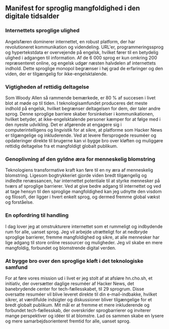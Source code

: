 

<CallToAction />

<Steps>

## Manifest for sproglig mangfoldighed i den digitale tidsalder

### Internettets sproglige ulighed

Angelsfæren dominerer internettet, en robust platform, der har revolutioneret kommunikation og videndeling. URL'er, programmeringssprog og hypertekstdata er overvejende på engelsk, hvilket fører til en betydelig ulighed i adgangen til information. Af de 6 000 sprog er kun omkring 200 repræsenteret online, og engelsk udgør næsten halvdelen af internettets indhold. Dette sproglige monopol begrænser i høj grad de erfaringer og den viden, der er tilgængelig for ikke-engelsktalende.

### Vigtigheden af rettidig deltagelse

Som Woody Allen så rammende bemærkede, er 80 % af succesen i livet blot at møde op til tiden. I teknologisamfundet produceres det meste indhold på engelsk, hvilket begrænser deltagelsen for dem, der taler andre sprog. Denne sproglige barriere skaber forsinkelser i kommunikationen, hvilket betyder, at ikke-engelsktalende personer kæmper for at følge med i den nyeste udvikling. Det er afgørende at engagere sig i computerintelligens og lingvistik for at sikre, at platforme som Hacker News er tilgængelige og inkluderende. Ved at levere flersprogede resuméer og opdateringer direkte til brugerne kan vi bygge bro over kløften og muliggøre rettidig deltagelse fra et mangfoldigt globalt publikum.

### Genoplivning af den gyldne æra for menneskelig blomstring

Teknologiens transformative kraft kan føre til en ny æra af menneskelig blomstring. Ligesom bogtrykkeriet gjorde viden bredt tilgængelig og indledte renæssancen, har internettet potentiale til at styrke mennesker på tværs af sproglige barrierer. Ved at give bedre adgang til internettet og ved at tage hensyn til den sproglige mangfoldighed kan jeg udnytte den visdom og filosofi, der ligger i hvert enkelt sprog, og dermed fremme global vækst og forståelse.

### En opfordring til handling

I dag lover jeg at omstrukturere internettet som et rummeligt og indbydende rum for alle, uanset sprog. Jeg vil arbejde utrætteligt for at nedbryde sproglige barrierer, fremme mangfoldighed og sikre, at alle mennesker har lige adgang til store online ressourcer og muligheder. Jeg vil skabe en mere mangfoldig, forbundet og blomstrende digital verden.

### At bygge bro over den sproglige kløft i det teknologiske samfund

For at føre vores mission ud i livet er jeg stolt af at afsløre hn.cho.sh, et initiativ, der oversætter daglige resuméer af Hacker News, det banebrydende center for tech-fællesskabet, til 29 sprogrum. Disse oversatte resuméer vil blive leveret direkte til din e-mail-indbakke, hvilket sikrer, at værdifulde indsigter og diskussioner bliver tilgængelige for et bredt globalt publikum. Mit mål er at fremme et mere inkluderende og forbundet tech-fællesskab, der overskrider sprogbarrierer og inviterer mange perspektiver og idéer til at blomstre. Lad os sammen skabe en lysere og mere samarbejdsorienteret fremtid for alle, uanset sprog.

</Steps>
